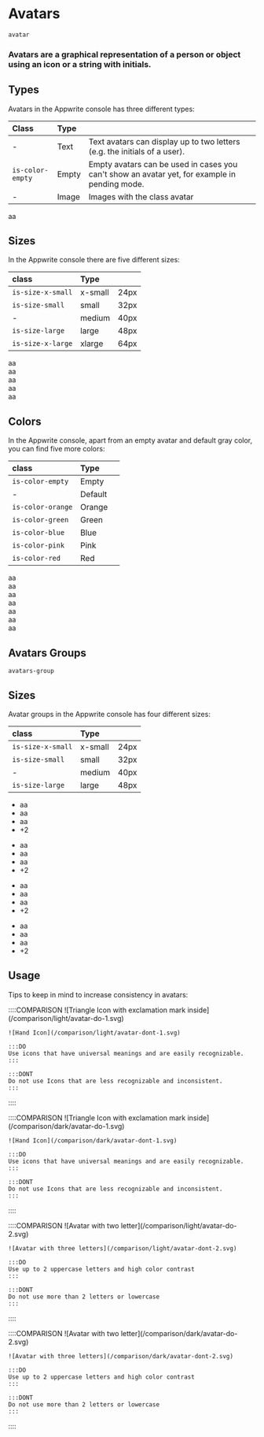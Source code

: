 # Avatars

`avatar`

### Avatars are a graphical representation of a person or object using an icon or a string with initials.

## Types

Avatars in the Appwrite console has three different types:

| Class            | Type  |                                                                                               |
| :--------------- | :---- | :-------------------------------------------------------------------------------------------- |
| -                | Text  | Text avatars can display up to two letters (e.g. the initials of a user).                     |
| `is-color-empty` | Empty | Empty avatars can be used in cases you can't show an avatar yet, for example in pending mode. |
| -                | Image | Images with the class avatar                                                                  |

<Preview center>
  <div class="avatar is-color-empty"></div>
  <div class="avatar">aa</div>
  <img class="avatar" src="https://unsplash.it/40" alt="" />
</Preview>

## Sizes

In the Appwrite console there are five different sizes:

| class             | Type    |                                                                                             |
| :---------------- | :------ | :------------------------------------------------------------------------------------------ |
| `is-size-x-small` | x-small | 24px                                                                                        |
| `is-size-small`   | small   | 32px                                                                                        |
| -                 | medium  | 40px                                                                                        |
| `is-size-large`   | large   | 48px                                                                                        |
| `is-size-x-large` | xlarge  | 64px                                                                                        |

<Preview center>
  <div class="avatar is-size-x-small">aa</div>
  <div class="avatar is-size-small">aa</div>
  <div class="avatar is-size-medium">aa</div>
  <div class="avatar is-size-large">aa</div>
  <div class="avatar is-size-x-large">aa</div>
</Preview>

## Colors

In the Appwrite console, apart from an empty avatar and default gray color, you can find five more colors:

| class             | Type    |                                                                                             |
| :---------------- | :------ | :------------------------------------------------------------------------------------------ |
| `is-color-empty`  | Empty   |                                                                                             |
| -                 | Default |                                                                                             |
| `is-color-orange` | Orange  |                                                                                             |
| `is-color-green`  | Green   |                                                                                             |
| `is-color-blue`   | Blue    |                                                                                             |
| `is-color-pink`   | Pink    |                                                                                             |
| `is-color-red`    | Red     |                                                                                             |

<Preview center>
  <div class="avatar is-color-empty">aa</div>
  <div class="avatar">aa</div>
  <div class="avatar is-color-orange">aa</div>
  <div class="avatar is-color-green">aa</div>
  <div class="avatar is-color-blue">aa</div>
  <div class="avatar is-color-pink">aa</div>
  <div class="avatar is-color-red">aa</div>
</Preview>

## Avatars Groups

`avatars-group`

## Sizes

Avatar groups in the Appwrite console has four different sizes:

| class             | Type    |                                                                                             |
| :---------------- | :------ | :------------------------------------------------------------------------------------------ |
| `is-size-x-small` | x-small | 24px                                                                                        |
| `is-size-small`   | small   | 32px                                                                                        |
| -                 | medium  | 40px                                                                                        |
| `is-size-large`   | large   | 48px                                                                                        |

<Preview center>
 <ul class="avatars-group">
    <li class="avatars-group-item">
        <div class="avatar is-size-x-small is-color-blue">aa</div>
    </li>
    <li class="avatars-group-item">
        <div class="avatar is-size-x-small is-color-orange">aa</div>
    </li>
    <li class="avatars-group-item">
        <div class="avatar is-size-x-small is-color-green">aa</div>
        </li>
    <li class="avatars-group-item">
        <div class="avatar is-size-x-small">+2</div>
    </li>
</ul>
<ul class="avatars-group">
    <li class="avatars-group-item">
        <div class="avatar is-size-small is-color-blue">aa</div>
    </li>
    <li class="avatars-group-item">
        <div class="avatar is-size-small is-color-orange">aa</div>
    </li>
    <li class="avatars-group-item">
        <div class="avatar is-size-small is-color-green">aa</div>
    </li>
    <li class="avatars-group-item">
        <div class="avatar is-size-small">+2</div>
    </li>
</ul>
<ul class="avatars-group">
    <li class="avatars-group-item">
        <div class="avatar is-color-blue">aa</div>
    </li>
    <li class="avatars-group-item">
        <div class="avatar is-color-orange">aa</div>
    </li>
    <li class="avatars-group-item">
        <div class="avatar is-color-green">aa</div>
    </li>
    <li class="avatars-group-item">
        <div class="avatar">+2</div>
    </li>
</ul>

<ul class="avatars-group">
    <li class="avatars-group-item">
        <div class="avatar is-size-large is-color-blue">aa</div>
    </li>
    <li class="avatars-group-item">
        <div class="avatar is-size-large is-color-orange">aa</div>
    </li>
    <li class="avatars-group-item">
        <div class="avatar is-size-large is-color-green">aa</div>
    </li>
    <li class="avatars-group-item">
        <div class="avatar is-size-large">+2</div>
    </li>

</ul>

</Preview>

## Usage

Tips to keep in mind to increase consistency in avatars:

<div class="u-only-light u-margin-block-start-52">
  ::::COMPARISON
    ![Triangle Icon with exclamation mark inside](/comparison/light/avatar-do-1.svg)

    ![Hand Icon](/comparison/light/avatar-dont-1.svg)

    :::DO
    Use icons that have universal meanings and are easily recognizable.
    :::

    :::DONT
    Do not use Icons that are less recognizable and inconsistent.
    :::
  ::::

</div>

<div class="u-only-dark u-margin-block-start-52">
  ::::COMPARISON
    ![Triangle Icon with exclamation mark inside](/comparison/dark/avatar-do-1.svg)

    ![Hand Icon](/comparison/dark/avatar-dont-1.svg)

    :::DO
    Use icons that have universal meanings and are easily recognizable.
    :::

    :::DONT
    Do not use Icons that are less recognizable and inconsistent.
    :::
  ::::

</div>




<div class="u-only-light u-margin-block-start-52">
  ::::COMPARISON
    ![Avatar with two letter](/comparison/light/avatar-do-2.svg)

    ![Avatar with three letters](/comparison/light/avatar-dont-2.svg)

    :::DO
    Use up to 2 uppercase letters and high color contrast
    :::

    :::DONT
    Do not use more than 2 letters or lowercase
    :::
  ::::

</div>

<div class="u-only-dark u-margin-block-start-52">
  ::::COMPARISON
    ![Avatar with two letter](/comparison/dark/avatar-do-2.svg)

    ![Avatar with three letters](/comparison/dark/avatar-dont-2.svg)

    :::DO
    Use up to 2 uppercase letters and high color contrast
    :::

    :::DONT
    Do not use more than 2 letters or lowercase
    :::
  ::::

</div>
